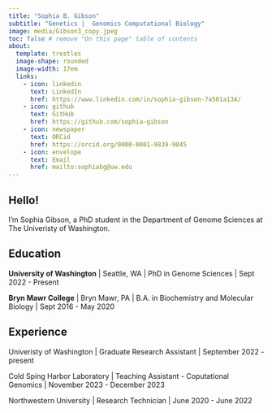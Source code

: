 ```yaml
---
title: "Sophia B. Gibson"
subtitle: "Genetics |  Genomics Computational Biology"
image: media/Gibson3_copy.jpeg
toc: false # remove "On this page" table of contents
about: 
  template: trestles
  image-shape: rounded
  image-width: 17em
  links:
    - icon: linkedin
      text: LinkedIn
      href: https://www.linkedin.com/in/sophia-gibson-7a501a134/
    - icon: github
      text: GitHub
      href: https://github.com/sophia-gibson
    - icon: newspaper
      text: ORCid
      href: https://orcid.org/0000-0001-9839-9045
    - icon: envelope
      text: Email
      href: mailto:sophiabg@uw.edu
---
```


:::{#hero-heading}

## Hello!

I'm Sophia Gibson, a PhD student in the Department of Genome Sciences at The Univeristy of Washington.

## Education

**University of Washington** | Seattle, WA |
PhD in Genome Sciences | Sept 2022 - Present

**Bryn Mawr College** | Bryn Mawr, PA |
B.A. in Biochemistry and Molecular Biology | Sept 2016 - May 2020

## Experience

Univeristy of Washington | Graduate Research Assistant | September 2022 - present

Cold Sping Harbor Laboratory | Teaching Assistant - Coputational Genomics | November 2023 - December 2023

Northwestern University | Research Technician | June 2020 - June 2022

:::